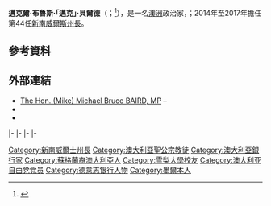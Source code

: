 {{多個問題|
{{Expand|time=2015-12-17T11:27:49+00:00}}
{{请求翻译|time=2015-12-17T11:27:49+00:00}}
}}
{{noteTA
|G1=地名
|G2=Show
|G3=PoliticiansUK
|1=zh-cn:澳大利亚;zh-hk:澳洲;
|2=zh-cn:迈克尔;zh-hk:米高;zh-tw:麥可;zh:邁克爾
}}
{{Infobox Officeholder
|honorific-prefix = [[尊敬的|尊敬的]]
|name             = 邁克·貝爾德
|native_name      = The Hon. Mike Baird
|honorific-suffix = 
|image            = File:The Honourable Mike Baird MP.png
|caption          = 
|office           = 第44任[[新南威爾斯州長|新南威爾斯州長]]
|monarch          = [[伊丽莎白二世|伊丽莎白二世]]
|governor_general = [[瑪麗·巴希爾|瑪麗·巴希爾]]<br>[[大衛·赫利|大衛·赫利]]
|deputy1          = {{plainlist|
* {{le|安德魯·斯托納|Andrew Stoner}}
* {{le|特洛伊·格蘭特|Troy Grant}} }}
|term_start       = 2014年4月23日
|term_end         = 2017年1月23日
|predecessor      = [[巴里·奧法雷爾|巴里·奧法雷爾]]
|successor        = [[格拉迪斯·贝尔吉格利安|格拉迪斯·贝尔吉格利安]]<!--[[格拉迪斯·貝瑞吉克蓮|格拉迪斯·貝瑞吉克蓮]]-->
|order1           = 第20任{{le|澳洲自由黨 (新南威爾士分部)|Liberal Party of Australia (New South Wales Division)|新南威爾士自由黨領袖}}
|term_start1      = 2014年4月17日
|term_end1        = 2017年1月23日
|deputy1         = [[格拉迪斯·贝尔吉格利安|格拉迪斯·贝尔吉格利安]]
|predecessor1     = [[巴里·奧法雷爾|巴里·奧法雷爾]]
|successor1       = [[格拉迪斯·贝尔吉格利安|格拉迪斯·贝尔吉格利安]]
|order2           = 新南威尔士州基礎設施厅長
|term_start2      = 2014年4月23日
|term_end2        = 2017年1月23日
|predecessor2     = {{le|布拉德·哈澤德|Brad Hazzard}}
|successor2       = {{le|安德魯·康斯坦斯|Andrew Constance}}
|order3           = {{le|新南威尔士州區域厅長 (新南威爾士)|Regional minister (New South Wales)|新南威爾士州區域事務廳長}}
|term_start3      = 2014年4月23日
|term_end3        = 2017年1月23日
|predecessor3     = [[巴里·奧法雷爾|巴里·奧法雷爾]]
|successor3       = Stuart Ayres
|order4           = {{le|新南威爾士州財政厅長|Treasurer of New South Wales}}
|term_start4      = 2011年4月3日
|term_end4        = 2014年4月23日
|premier4         = [[巴里·奧法雷爾|巴里·奧法雷爾]]
|predecessor4     = {{le|埃里克·羅森達|Eric Roozendaal}}
|successor4       = 安德魯·康斯坦斯
|constituency_MP5 = {{le|曼利選區|Electoral district of Manly}}
|parliament5      = 新南威爾斯州議會
|term_start5      = {{le|2007年新南威爾士地方選舉|New South Wales state election, 2007|2007年3月24日}}
|term_end5        = 2017年1月23日
|majority5        = 27.0%（2011）
|predecessor5     = {{le|大衛·巴爾 (政治人物)|David Barr (politician)|大衛·巴爾}}
|successor5       = James Griffin
|birth_name       = 邁克爾·布魯斯·貝爾德<br>Michael Bruce Baird
|birth_date       = {{Birth date and age|1968|4|1|df=y}}
|birth_place      = {{flag|Victoria}}[[墨尔本|墨尔本]]
|death_date       =
|death_place      =
|party            = [[澳洲自由黨|澳洲自由黨]]
|relations        = {{le|布魯斯·貝爾德|Bruce Baird}}（父親）
|spouse           = 凱琳·貝爾德（Kerryn Baird）
|children         = 3
|occupation       = [[投資銀行家|投資銀行家]]<br>[[政治家|政治家]]
|religion         = [[澳洲聖公會|聖公會]]
|education        = [[悉尼国王学校|悉尼国王学校]]<br>[[悉尼大學|悉尼大學]]<br>[[維真神學院|維真神學院]]
|signature        =
|website          = [http://www.mikebaird.com.au/ mikebaird.com.au]<br />[http://www.parliament.nsw.gov.au/prod/parlment/members.nsf/0/73dfa546e8954ff5ca2572b1001c29e8 議會網站]<br />[http://www.premier.nsw.gov.au/ 總理網站]
| footnotes        = <ref>{{cite web|last=Korporaal|first=Glenda|title=Political son wants a big gig|url=http://www.theaustralian.com.au/national-affairs/political-son-wants-a-big-gig/story-fn59niix-1226000008332|work=[[The_Australian|The Australian]]|date=5 February 2011|publisher=News Limited|accessdate=26 April 2011}}</ref><ref name=guardianwhois>{{cite news|last=Jabour|first=Bridie|title=Who is Mike Baird? Meet NSW's new fiscally conservative Christian premier|url=http://www.theguardian.com/world/2014/apr/17/who-is-mike-baird-new-nsw-premier|accessdate=17 April 2014|newspaper=The Guardian|date=17 April 2014}}</ref>
}}

'''邁克爾·布魯斯·「邁克」·貝爾德'''（{{lang-en|Michael Bruce "Mike" Baird}}；{{bd|1968年|4月1日}}<ref>{{cite book |author1=Yeend, Peter Jon |author2=King's School (Parramatta, NSW) Council |title=The King's School register 1831-1999 |publication-date=2000 |publisher=Council of the King's School |edition=3rd |isbn=978-0-908234-06-6 }}</ref>），是一名[[澳洲|澳洲]]政治家，{{le|澳洲自由黨 (新南威爾士分部)|Liberal Party of Australia (New South Wales Division)|澳洲自由黨新南威爾士分部領袖}}；2014年至2017年擔任第44任[[新南威爾斯州長|新南威爾斯州長]]。

==參考資料==
{{reflist}}

==外部連結==
* [http://www.parliament.nsw.gov.au/prod/parlment/members.nsf/0/73dfa546e8954ff5ca2572b1001c29e8?OpenDocument The Hon. (Mike) Michael Bruce BAIRD, MP] – {{le|新南威爾士州議會|Parliament of New South Wales}}
* {{Official website|http://www.mikebaird.com.au/}}
* {{Twitter|mikebairdMP}}

{{s-start}}
{{s-par|au-nsw}}
{{s-bef|before={{le|大衛·巴爾 (政治人物)|David Barr (politician)|大衛·巴爾}}}}
{{s-ttl|title={{le|曼利選區|Electoral district of Manly}}<br>議會議員|years=2007年－2017年}}
{{s-aft|after={{le|占士·格里芬|James Griffin (Australian politician)}}}}
|-
{{s-bef|before=[[巴里·奧法雷爾|巴里·奧法雷爾]]}}
{{s-ttl|title={{le|澳洲自由黨 (新南威爾士分部)|Liberal Party of Australia (New South Wales Division)|新南威爾士自由黨領袖}}|years=2014年－2017年}}
{{s-aft|after={{le|格拉迪斯·貝莉珍妮安|Gladys Berejiklian}}}}
|-
{{s-off}}
{{s-bef|before={{le|埃里克·羅森達|Eric Roozendaal}}}}
{{s-ttl|title={{le|新南威爾士財政部長|Treasurer of New South Wales}}|years=2011年－2014年}}
{{s-aft|after={{le|安德魯·康斯坦斯|Andrew Constance}}}}
|-
{{s-bef|before={{le|布拉德·哈澤德|Brad Hazzard}}|as=規劃與基礎設施部部長}}
{{s-ttl|title=基礎設施部部長|years=2014年－2017年}}
{{s-aft|after={{le|安德魯·康斯坦斯|Andrew Constance}}}}
|-
{{s-bef|before=[[巴里·奧法雷爾|巴里·奧法雷爾]]|rows=2}}
{{s-ttl|title={{le|區域部長 (新南威爾士)|Regional minister (New South Wales)|西悉尼部長}}|years=2014年－2017年}}
{{s-aft|after={{le|斯圖爾特·奧雷斯|Stuart Ayres}}}}
{{s-ttl|title=[[新南威爾士州州長|新南威爾士州州長]]|years=2014年－2017年}}
{{s-aft|after=[[格拉迪斯·贝尔吉格利安|格拉迪斯·贝尔吉格利安]]}}
{{s-end}}

{{DEFAULTSORT:Baird, Mike}}
[[Category:新南威爾士州長|Category:新南威爾士州長]]
[[Category:澳大利亞聖公宗教徒|Category:澳大利亞聖公宗教徒]]
[[Category:澳大利亞銀行家|Category:澳大利亞銀行家]]
[[Category:蘇格蘭裔澳大利亞人|Category:蘇格蘭裔澳大利亞人]]
[[Category:雪梨大學校友|Category:雪梨大學校友]]
[[Category:澳大利亚自由党党员|Category:澳大利亚自由党党员]]
[[Category:德意志银行人物|Category:德意志银行人物]]
[[Category:墨爾本人|Category:墨爾本人]]